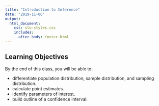 ```yaml
---
title: "Introduction to Inference"
date: "2019-11-06"
output: 
  html_document:
    css: slo-styles.css 
    includes:
      after_body: footer.html
---
```


## Learning Objectives

By the end of this class, you will be able to:

- differentiate population distribution, sample distribution, and sampling distribution.
- calculate point estimates.
- identify parameters of interest.
- build outline of a confidence interval.


<br>
<br>
<br>

